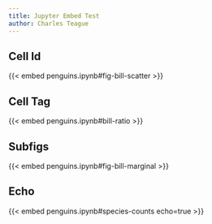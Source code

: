 ```yaml
---
title: Jupyter Embed Test
author: Charles Teague
---
```


## Cell Id

{{< embed penguins.ipynb#fig-bill-scatter >}}

## Cell Tag

{{< embed penguins.ipynb#bill-ratio >}}

## Subfigs

{{< embed penguins.ipynb#fig-bill-marginal >}}

## Echo

{{< embed penguins.ipynb#species-counts echo=true >}}